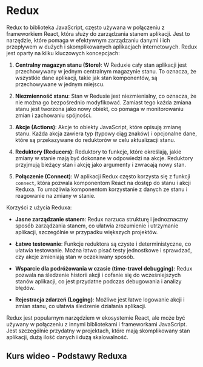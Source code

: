 
# Redux

Redux to biblioteka JavaScript, często używana w połączeniu z frameworkiem React, która służy do zarządzania stanem aplikacji. Jest to narzędzie, które pomaga w efektywnym zarządzaniu danymi i ich przepływem w dużych i skomplikowanych aplikacjach internetowych. Redux jest oparty na kilku kluczowych koncepcjach:

1. **Centralny magazyn stanu (Store)**: W Reduxie cały stan aplikacji jest przechowywany w jednym centralnym magazynie stanu. To oznacza, że wszystkie dane aplikacji, takie jak stan komponentów, są przechowywane w jednym miejscu.

2. **Niezmienność stanu**: Stan w Reduxie jest niezmienialny, co oznacza, że nie można go bezpośrednio modyfikować. Zamiast tego każda zmiana stanu jest tworzona jako nowy obiekt, co pomaga w monitorowaniu zmian i zachowaniu spójności.

3. **Akcje (Actions)**: Akcje to obiekty JavaScript, które opisują zmianę stanu. Każda akcja zawiera typ (typowy ciąg znaków) i opcjonalne dane, które są przekazywane do reduktorów w celu aktualizacji stanu.

4. **Reduktory (Reducers)**: Reduktory to funkcje, które określają, jakie zmiany w stanie mają być dokonane w odpowiedzi na akcje. Reduktory przyjmują bieżący stan i akcję jako argumenty i zwracają nowy stan.

5. **Połączenie (Connect)**: W aplikacji Redux często korzysta się z funkcji `connect`, która pozwala komponentom React na dostęp do stanu i akcji Reduxa. To umożliwia komponentom korzystanie z danych ze stanu i reagowanie na zmiany w stanie.

Korzyści z użycia Reduxa:

- **Jasne zarządzanie stanem**: Redux narzuca strukturę i jednoznaczny sposób zarządzania stanem, co ułatwia zrozumienie i utrzymanie aplikacji, szczególnie w przypadku większych projektów.

- **Łatwe testowanie**: Funkcje reduktora są czyste i deterministyczne, co ułatwia testowanie. Można łatwo pisać testy jednostkowe i sprawdzać, czy akcje zmieniają stan w oczekiwany sposób.

- **Wsparcie dla podróżowania w czasie (time-travel debugging)**: Redux pozwala na śledzenie historii akcji i cofanie się do wcześniejszych stanów aplikacji, co jest przydatne podczas debugowania i analizy błędów.

- **Rejestracja zdarzeń (Logging)**: Możliwe jest łatwe logowanie akcji i zmian stanu, co ułatwia śledzenie działania aplikacji.

Redux jest popularnym narzędziem w ekosystemie React, ale może być używany w połączeniu z innymi bibliotekami i frameworkami JavaScript. Jest szczególnie przydatny w projektach, które mają skomplikowany stan aplikacji, dużą ilość danych i dużą skalowalność.

## Kurs wideo - Podstawy Reduxa

<DocCardList />
